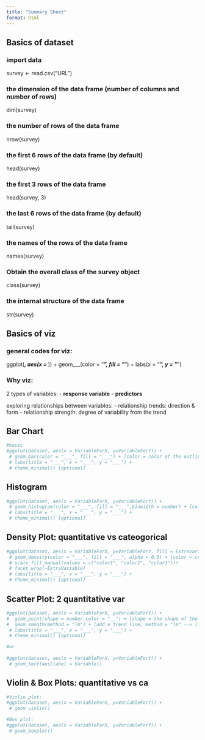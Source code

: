 ```yaml
---
title: "Summary Sheet"
format: html
---
```


## Basics of dataset
### import data
survey <- read.csv("URL")


### the dimension of the data frame (number of columns and number of rows)
dim(survey)

### the number of rows of the data frame
nrow(survey)

### the first 6 rows of the data frame (by default)
head(survey)

### the first 3 rows of the data frame
head(survey, 3)

### the last 6 rows of the data frame (by default)
tail(survey)

### the names of the rows of the data frame
names(survey)

### Obtain the overall class of the survey object
class(survey)

### the internal structure of the data frame
str(survey)

## Basics of viz
### general codes for viz:
ggplot(___, aes(x = ___)) + 
  geom___(color = "___", fill = "___") + 
  labs(x = "___", y = "___")
  
### Why viz:
2 types of variables:
 - **response variable**
 - **predictors**
 
exploring relationships between variables:
  - relationship trends: direction & form
  - relationship strength: degree of variability from the trend


## Bar Chart
```r
#basic
#ggplot(dataset, aes(x = VariableForX, y=VariableForY)) + 
 # geom_bar(color = "___", fill = "___") + [color = color of the outline of bars; fill = color of the fill of bars]
 # labs(title = "___", x = "___", y = "___") +
 # theme_minimal() [optional]


```


  
## Histogram
```r
#ggplot(dataset, aes(x = VariableForX, y=VariableForY)) + 
 # geom_histogram(color = "___", fill = "___",binwidth = number) + [color = color of the outline of bars; fill = color of the fill of bars; usually binwidth = 30, 200 is also good]
 # labs(title = "___", x = "___", y = "___") +
 # theme_minimal() [optional]
```

## Density Plot: quantitative vs cateogorical
```r
#ggplot(dataset, aes(x = VariableForX, y=VariableForY, fill = ExtraVariable)) + 
 # geom_density(color = "___", fill = "___", alpha = 0.5) + [color = color of the outline; fill = color of the fill; alpha = adds transparecy:the closer to 0, the more transparent]
 # scale_fill_manual(values = c("color1", "color2", "color3"))+
 # facet_wrap(~ExtraVariable)
 # labs(title = "___", x = "___", y = "___") +
 # theme_minimal() [optional]
```
  
## Scatter Plot: 2 quantitative var
```r
#ggplot(dataset, aes(x = VariableForX, y=VariableForY)) + 
#  geom_point(shape = number,color = "__") + [shape = the shape of the points(this is optional, usually the point is in circle, but when shape = 3, the point is in plus sign); color = the color of the points ]
#  geom_smooth(method = "lm") + [add a trend line; method = "lm" --> linear line]
 # labs(title = "___", x = "___", y = "___") +
 # theme_minimal() [optional]

#or
  
#ggplot(dataset, aes(x = VariableForX, y=VariableForY)) + 
 # geom_text(aes(label = Variable)) 
```

## Violin & Box Plots: quantitative vs ca
```r
#Violin plot:
#ggplot(dataset, aes(x = VariableForX, y=VariableForY)) + 
 # geom_violin()

#Box plot:
#ggplot(dataset, aes(x = VariableForX, y=VariableForY)) + 
 # geom_boxplot()
```





